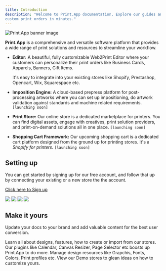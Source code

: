 ```yaml
---
title: Introduction
description: "Welcome to Print.App documentation. Explore our guides and examples to integrate it into your store and start accepting
custom print orders in minutes."
---
```

<Frame>
	<img alt="Print.App banner image" src="/images/banner.png" />
</Frame>

**Print.App** is a comprehensive and versatile software platform that provides a wide range of print solutions and resources to streamline your workflow.

* **Editor:** A beautiful, fully customizable Web2Print Editor where your customers can personalize their print orders like Business Cards, Apparels, Banners, Gift Items.

  It's easy to integrate into your existing stores like Shopify, Prestashop, Opencart, Wix, Squarespace etc.

* **Imposition Engine:** A cloud-based prepress platform for post-processing artworks where you can set up impositioning, do artwork validation against standards and machine related requirements. `[launching soon]`
  
* **Print Store:** Our online store is a dedicated marketplace for printers. You can find digital assets, engage with creatives, print solution providers, and print-on-demand solutions all in one place. `[launching soon]`

* **Shopping Cart Framework:** Our upcoming shopping cart is a dedicated cart platform designed from the ground up for printing stores. It's a *Shopify for printers*. `[launching soon]`

## Setting up

You can get started by signing up for our free account, and follow that up by connecting your existing or a new store the the account.

<Tip>[Click here to Sign up](https://admin.print.app/register)</Tip>

<CardGroup cols={2}>
    <Card href="wordpress/installation" title="Install on Wordpress">
		<img class="rounded-md" src="/images/wp.png" />
    </Card>
    <Card title="Install on Prestashop" href="prestashop/installation">
		<img class="rounded-md" src="/images/ps.png" />
    </Card>
	<Card title="Install on BigCommerce" href="bigcommerce/installation">
		<img class="rounded-md" src="/images/bc.png" />
    </Card>
    <Card title="Install on OpenCart" href="opencart/installation">
		<img class="rounded-md" src="/images/oc.png" />
    </Card>
</CardGroup>

## Make it yours

Update your docs to your brand and add valuable content for the best user conversion.

<CardGroup cols={2}>
    <Card
        title="Designs"
        icon="palette" color="#eab308"
        href="designs">
        Learn all about designs, features, how to create or import from our stores.
    </Card>
    <Card
        title="Add Plugins"
        icon="screwdriver-wrench" color="#22c55e"
        href="plugins">
        Our plugins like Calendar, Canvas Resizer, Page Selector etc boosts up Print.App to do more.
    </Card>
    <Card
        title="Design Resources"
        icon="stars" color="#a855f7"
        href="graphics">
        Manage design resources like Grapchis, Fonts, Colors, Print profiles etc.
    </Card>
    <Card
        title="Get Inspiration"
        icon="lightbulb" color="#f43f5e"
        href="https://demo.print.app">
        View our Demo stores to glean ideas on how to customize yours.
    </Card>
</CardGroup>

